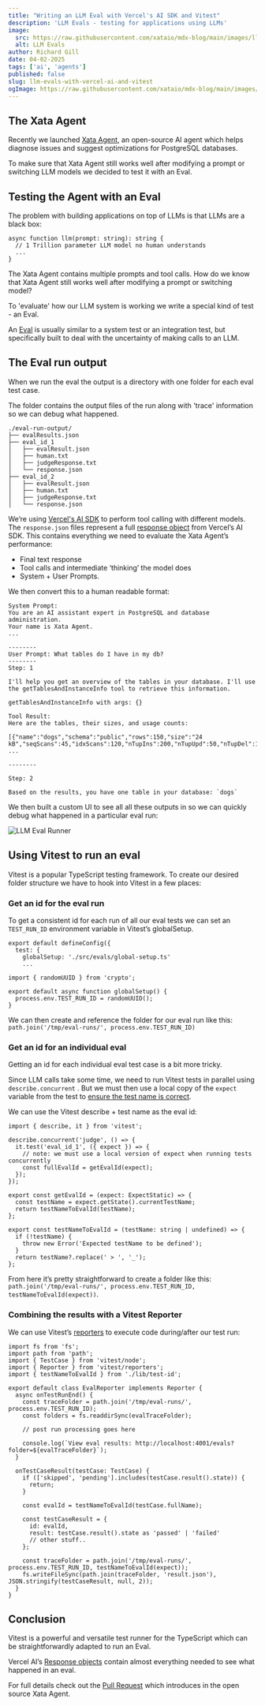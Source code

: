 ```yaml
---
title: "Writing an LLM Eval with Vercel's AI SDK and Vitest"
description: 'LLM Evals - testing for applications using LLMs'
image:
  src: https://raw.githubusercontent.com/xataio/mdx-blog/main/images/llm-evals-with-vercel-ai-and-vitest@2x.png
  alt: LLM Evals
author: Richard Gill
date: 04-02-2025
tags: ['ai', 'agents']
published: false
slug: llm-evals-with-vercel-ai-and-vitest
ogImage: https://raw.githubusercontent.com/xataio/mdx-blog/main/images/llm-evals-with-vercel-ai-and-vitest-og@2x.png
---
```


## The Xata Agent

Recently we launched [Xata Agent](https://github.com/xataio/agent), an open-source AI agent which helps diagnose issues and suggest optimizations for PostgreSQL databases.

To make sure that Xata Agent still works well after modifying a prompt or switching LLM models we decided to test it with an Eval.

## Testing the Agent with an Eval

The problem with building applications on top of LLMs is that LLMs are a black box:

```tsx
async function llm(prompt: string): string {
  // 1 Trillion parameter LLM model no human understands
  ...
}
```

The Xata Agent contains multiple prompts and tool calls. How do we know that Xata Agent still works well after modifying a prompt or switching model?

To 'evaluate' how our LLM system is working we write a special kind of test - an Eval.

An [Eval](https://hamel.dev/blog/posts/evals/) is usually similar to a system test or an integration test, but specifically built to deal with the uncertainty of making calls to an LLM.

## The Eval run output

When we run the eval the output is a directory with one folder for each eval test case.

The folder contains the output files of the run along with 'trace' information so we can debug what happened.

```text
./eval-run-output/
├── evalResults.json
├── eval_id_1
│   ├── evalResult.json
│   ├── human.txt
│   ├── judgeResponse.txt
│   └── response.json
├── eval_id_2
│   ├── evalResult.json
│   ├── human.txt
│   ├── judgeResponse.txt
│   └── response.json
```

We’re using [Vercel's AI SDK](https://sdk.vercel.ai/) to perform tool calling with different models. The `response.json` files represent a full [response object](https://sdk.vercel.ai/docs/reference/ai-sdk-core/generate-text#returns) from Vercel’s AI SDK. This contains everything we need to evaluate the Xata Agent’s performance:

- Final text response
- Tool calls and intermediate ‘thinking’ the model does
- System + User Prompts.

We then convert this to a human readable format:

```text
System Prompt:
You are an AI assistant expert in PostgreSQL and database administration.
Your name is Xata Agent.
...

--------
User Prompt: What tables do I have in my db?
--------
Step: 1

I'll help you get an overview of the tables in your database. I'll use the getTablesAndInstanceInfo tool to retrieve this information.

getTablesAndInstanceInfo with args: {}

Tool Result:
Here are the tables, their sizes, and usage counts:

[{"name":"dogs","schema":"public","rows":150,"size":"24 kB","seqScans":45,"idxScans":120,"nTupIns":200,"nTupUpd":50,"nTupDel":10}]
...

--------

Step: 2

Based on the results, you have one table in your database: `dogs`

```

We then built a custom UI to see all all these outputs in so we can quickly debug what happened in a particular eval run:

![LLM Eval Runner](images/llm-eval-runner.png)

## Using Vitest to run an eval

Vitest is a popular TypeScript testing framework. To create our desired folder structure we have to hook into Vitest in a few places:

### Get an id for the eval run

To get a consistent id for each run of all our eval tests we can set an `TEST_RUN_ID` environment variable in Vitest’s globalSetup.

```tsx
export default defineConfig({
  test: {
    globalSetup: './src/evals/global-setup.ts'
    ...
```

```tsx
import { randomUUID } from 'crypto';

export default async function globalSetup() {
  process.env.TEST_RUN_ID = randomUUID();
}
```

We can then create and reference the folder for our eval run like this: `path.join('/tmp/eval-runs/', process.env.TEST_RUN_ID)`

### Get an id for an individual eval

Getting an id for each individual eval test case is a bit more tricky.

Since LLM calls take some time, we need to run Vitest tests in parallel using `describe.concurrent` . But we must then use a local copy of the `expect` variable from the test to [ensure the test name is correct](https://vitest.dev/api/#describe-concurrent).

We can use the Vitest describe + test name as the eval id:

```tsx
import { describe, it } from 'vitest';

describe.concurrent('judge', () => {
  it.test('eval_id_1', ({ expect }) => {
    // note: we must use a local version of expect when running tests concurrently
    const fullEvalId = getEvalId(expect);
  });
});

export const getEvalId = (expect: ExpectStatic) => {
  const testName = expect.getState().currentTestName;
  return testNameToEvalId(testName);
};

export const testNameToEvalId = (testName: string | undefined) => {
  if (!testName) {
    throw new Error('Expected testName to be defined');
  }
  return testName?.replace(' > ', '_');
};
```

From here it’s pretty straightforward to create a folder like this: `path.join('/tmp/eval-runs/', process.env.TEST_RUN_ID, testNameToEvalId(expect))`.

### Combining the results with a Vitest Reporter

We can use Vitest’s [reporters](https://vitest.dev/advanced/reporters.html) to execute code during/after our test run:

```tsx
import fs from 'fs';
import path from 'path';
import { TestCase } from 'vitest/node';
import { Reporter } from 'vitest/reporters';
import { testNameToEvalId } from './lib/test-id';

export default class EvalReporter implements Reporter {
  async onTestRunEnd() {
    const traceFolder = path.join('/tmp/eval-runs/', process.env.TEST_RUN_ID);
    const folders = fs.readdirSync(evalTraceFolder);

    // post run processing goes here

    console.log(`View eval results: http://localhost:4001/evals?folder=${evalTraceFolder}`);
  }

  onTestCaseResult(testCase: TestCase) {
    if (['skipped', 'pending'].includes(testCase.result().state)) {
      return;
    }

    const evalId = testNameToEvalId(testCase.fullName);

    const testCaseResult = {
      id: evalId,
      result: testCase.result().state as 'passed' | 'failed'
      // other stuff..
    };

    const traceFolder = path.join('/tmp/eval-runs/', process.env.TEST_RUN_ID, testNameToEvalId(expect));
    fs.writeFileSync(path.join(traceFolder, 'result.json'), JSON.stringify(testCaseResult, null, 2));
  }
}
```

## Conclusion

Vitest is a powerful and versatile test runner for the TypeScript which can be straightforwardly adapted to run an Eval.

Vercel AI’s [Response objects](https://sdk.vercel.ai/docs/reference/ai-sdk-core/generate-text#returns) contain almost everything needed to see what happened in an eval.

For full details check out the [Pull Request](https://github.com/xataio/agent/commit/ff3a2534281efc6312182ff8c55e99dca5bcabcd) which introduces in the open source Xata Agent.
